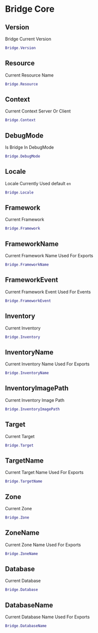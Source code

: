 # Bridge Core

## Version

Bridge Current Version

```lua
Bridge.Version
```

## Resource

Current Resource Name

```lua
Bridge.Resource
```

## Context

Current Context Server Or Client

```lua
Bridge.Context
```

## DebugMode

Is Bridge In DebugMode

```lua
Bridge.DebugMode
```

## Locale

Locale Currently Used default `en`

```lua
Bridge.Locale
```

## Framework

Current Framework

```lua
Bridge.Framework
```

## FrameworkName

Current Framework Name Used For Exports

```lua
Bridge.FrameworkName
```

## FrameworkEvent

Current Framework Event Used For Events

```lua
Bridge.FrameworkEvent
```

## Inventory

Current Inventory

```lua
Bridge.Inventory
```

## InventoryName

Current Inventory Name Used For Exports

```lua
Bridge.InventoryName
```

## InventoryImagePath

Current Inventory Image Path

```lua
Bridge.InventoryImagePath
```

## Target

Current Target

```lua
Bridge.Target
```

## TargetName

Current Target Name Used For Exports

```lua
Bridge.TargetName
```

## Zone

Current Zone

```lua
Bridge.Zone
```

## ZoneName

Current Zone Name Used For Exports

```lua
Bridge.ZoneName
```

## Database

Current Database

```lua
Bridge.Database
```

## DatabaseName

Current Database Name Used For Exports

```lua
Bridge.DatabaseName
```